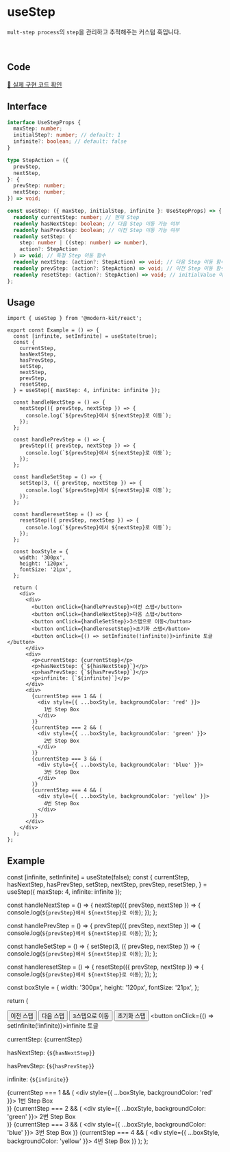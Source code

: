 
# useStep

`mult-step process`의 `step`을 관리하고 추적해주는 커스텀 훅입니다.

<br />

## Code
[🔗 실제 구현 코드 확인](https://github.com/modern-agile-team/modern-kit/blob/main/packages/react/src/hooks/useStep/index.ts)

## Interface
```ts title="typescript"
interface UseStepProps {
  maxStep: number;
  initialStep?: number; // default: 1
  infinite?: boolean; // default: false
}

type StepAction = ({
  prevStep,
  nextStep,
}: {
  prevStep: number;
  nextStep: number;
}) => void;
```
```ts title="typescript"
const useStep: ({ maxStep, initialStep, infinite }: UseStepProps) => {
  readonly currentStep: number; // 현재 Step
  readonly hasNextStep: boolean; // 다음 Step 이동 가능 여부
  readonly hasPrevStep: boolean; // 이전 Step 이동 가능 여부
  readonly setStep: (
    step: number | ((step: number) => number),
    action?: StepAction
  ) => void; // 특정 Step 이동 함수
  readonly nextStep: (action?: StepAction) => void; // 다음 Step 이동 함수
  readonly prevStep: (action?: StepAction) => void; // 이전 Step 이동 함수
  readonly resetStep: (action?: StepAction) => void; // initialValue 이동 함수
};
```

## Usage
```tsx title="typescript"
import { useStep } from '@modern-kit/react';

export const Example = () => {
  const [infinite, setInfinite] = useState(true);
  const {
    currentStep,
    hasNextStep,
    hasPrevStep,
    setStep,
    nextStep,
    prevStep,
    resetStep,
  } = useStep({ maxStep: 4, infinite: infinite });

  const handleNextStep = () => {
    nextStep(({ prevStep, nextStep }) => {
      console.log(`${prevStep}에서 ${nextStep}로 이동`);
    });
  };

  const handlePrevStep = () => {
    prevStep(({ prevStep, nextStep }) => {
      console.log(`${prevStep}에서 ${nextStep}로 이동`);
    });
  };

  const handleSetStep = () => {
    setStep(3, ({ prevStep, nextStep }) => {
      console.log(`${prevStep}에서 ${nextStep}로 이동`);
    });
  };

  const handleresetStep = () => {
    resetStep(({ prevStep, nextStep }) => {
      console.log(`${prevStep}에서 ${nextStep}로 이동`);
    });
  };

  const boxStyle = {
    width: '300px',
    height: '120px',
    fontSize: '21px',
  };

  return (
    <div>
      <div>
        <button onClick={handlePrevStep}>이전 스탭</button>
        <button onClick={handleNextStep}>다음 스탭</button>
        <button onClick={handleSetStep}>3스탭으로 이동</button>
        <button onClick={handleresetStep}>초기화 스탭</button>
        <button onClick={() => setInfinite(!infinite)}>infinite 토글</button>
      </div>
      <div>
        <p>currentStep: {currentStep}</p>
        <p>hasNextStep: {`${hasNextStep}`}</p>
        <p>hasPrevStep: {`${hasPrevStep}`}</p>
        <p>infinite: {`${infinite}`}</p>
      </div>
      <div>
        {currentStep === 1 && (
          <div style={{ ...boxStyle, backgroundColor: 'red' }}>
            1번 Step Box
          </div>
        )}
        {currentStep === 2 && (
          <div style={{ ...boxStyle, backgroundColor: 'green' }}>
            2번 Step Box
          </div>
        )}
        {currentStep === 3 && (
          <div style={{ ...boxStyle, backgroundColor: 'blue' }}>
            3번 Step Box
          </div>
        )}
        {currentStep === 4 && (
          <div style={{ ...boxStyle, backgroundColor: 'yellow' }}>
            4번 Step Box
          </div>
        )}
      </div>
    </div>
  );
};
```

## Example

  const [infinite, setInfinite] = useState(false);
  const {
    currentStep,
    hasNextStep,
    hasPrevStep,
    setStep,
    nextStep,
    prevStep,
    resetStep,
  } = useStep({ maxStep: 4, infinite: infinite });

  const handleNextStep = () => {
    nextStep(({ prevStep, nextStep }) => {
      console.log(`${prevStep}에서 ${nextStep}로 이동`);
    });
  };

  const handlePrevStep = () => {
    prevStep(({ prevStep, nextStep }) => {
      console.log(`${prevStep}에서 ${nextStep}로 이동`);
    });
  };

  const handleSetStep = () => {
    setStep(3, ({ prevStep, nextStep }) => {
      console.log(`${prevStep}에서 ${nextStep}로 이동`);
    });
  };

  const handleresetStep = () => {
    resetStep(({ prevStep, nextStep }) => {
      console.log(`${prevStep}에서 ${nextStep}로 이동`);
    });
  };

  const boxStyle = {
    width: '300px',
    height: '120px',
    fontSize: '21px',
  };

  return (
    <div>
      <div>
        <button onClick={handlePrevStep}>이전 스탭</button>
        <button onClick={handleNextStep}>다음 스탭</button>
        <button onClick={handleSetStep}>3스탭으로 이동</button>
        <button onClick={handleresetStep}>초기화 스탭</button>
        <button onClick={() => setInfinite(!infinite)}>infinite 토글</button>
      </div>
      <div>
        <p>currentStep: {currentStep}</p>
        <p>hasNextStep: {`${hasNextStep}`}</p>
        <p>hasPrevStep: {`${hasPrevStep}`}</p>
        <p>infinite: {`${infinite}`}</p>
      </div>
      <div>
        {currentStep === 1 && (
          <div style={{ ...boxStyle, backgroundColor: 'red' }}>
            1번 Step Box
          </div>
        )}
        {currentStep === 2 && (
          <div style={{ ...boxStyle, backgroundColor: 'green' }}>
            2번 Step Box
          </div>
        )}
        {currentStep === 3 && (
          <div style={{ ...boxStyle, backgroundColor: 'blue' }}>
            3번 Step Box
          </div>
        )}
        {currentStep === 4 && (
          <div style={{ ...boxStyle, backgroundColor: 'yellow' }}>
            4번 Step Box
          </div>
        )}
      </div>
    </div>
  );
};


<Example />